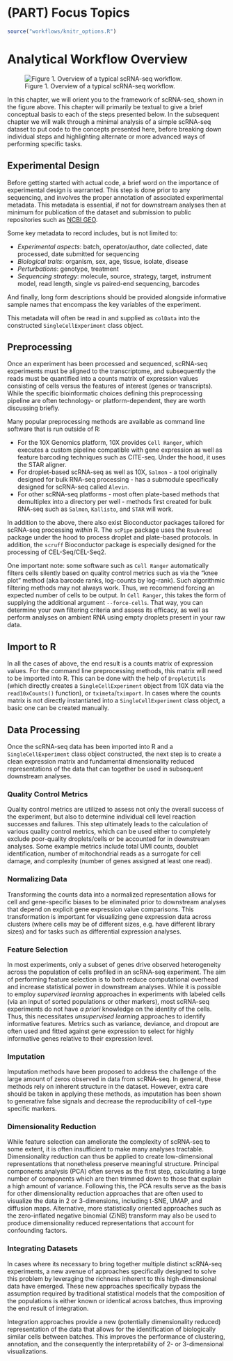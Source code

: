 # (PART) Focus Topics {-}

```r
source("workflows/knitr_options.R")
```

# Analytical Workflow Overview

![Figure 1. Overview of a typical scRNA-seq workflow.](images/Workflow.png)

In this chapter, we will orient you to the framework of scRNA-seq, shown in the figure above. This chapter will primarily be textual to give a brief conceptual basis to each of the steps presented below. In the subsequent chapter we will walk through a minimal analysis of a simple scRNA-seq dataset to put code to the concepts presented here, before breaking down individual steps and highlighting alternate or more advanced ways of performing specific tasks.


## Experimental Design

Before getting started with actual code, a brief word on the importance of experimental design is warranted. This step is done prior to any sequencing, and involves the proper annotation of associated experimental metadata. This metadata is essential, if not for downstream analyses then at minimum for publication of the dataset and submission to public repositories such as [NCBI GEO](https://www.ncbi.nlm.nih.gov/geo/info/seq.html). 

Some key metadata to record includes, but is not limited to:

* *Experimental aspects*: batch, operator/author, date collected, date processed, date submitted for sequencing
* *Biological traits*: organism, sex, age, tissue, isolate, disease
* *Perturbations*: genotype, treatment
* *Sequencing strategy*: molecule, source, strategy, target, instrument model, read length, single vs paired-end sequencing, barcodes

And finally, long form descriptions should be provided alongside informative sample names that encompass the key variables of the experiment.

This metadata will often be read in and supplied as `colData` into the constructed `SingleCellExperiment` class object.

<!-- TODO: talk about choice of platform at some point in an expanded experimental design section? -->


## Preprocessing

Once an experiment has been processed and sequenced, scRNA-seq experiments must be aligned to the transcriptome, and subsequently the reads must be quantified into a counts matrix of expression values consisting of cells versus the features of interest (genes or transcripts). While the specific bioinformatic choices defining this preprocessing pipeline are often technology- or platform-dependent, they are worth discussing briefly. 

Many popular preprocessing methods are available as command line software that is run outside of R:

* For the 10X Genomics platform, 10X provides `Cell Ranger`, which executes a custom pipeline compatible with gene expression as well as feature barcoding techniques such as CITE-seq. Under the hood, it uses the STAR aligner.
* For droplet-based scRNA-seq as well as 10X, `Salmon` - a tool originally designed for bulk RNA-seq processing - has a submodule specifically designed for scRNA-seq called `Alevin`. 
* For other scRNA-seq platforms - most often plate-based methods that demultiplex into a directory per well -  methods first created for bulk RNA-seq such as `Salmon`, `Kallisto`, and `STAR` will work.

In addition to the above, there also exist Bioconductor packages tailored for scRNA-seq processing *within* R. The `scPipe` package uses the `Rsubread` package under the hood to process droplet and plate-based protocols. In addition, the `scruff` Bioconductor package is especially designed for the processing of CEL-Seq/CEL-Seq2. 

One important note: some software such as `Cell Ranger` automatically filters cells silently based on quality control metrics such as via the "knee plot" method (aka barcode ranks, log-counts by log-rank). Such algorithmic filtering methods may not always work. Thus, we recommend forcing an expected number of cells to be output. In `Cell Ranger`, this takes the form of supplying the additional argument `--force-cells`. That way, you can determine your own filtering criteria and assess its efficacy, as well as perform analyses on ambient RNA using empty droplets present in your raw data.


## Import to R

In all the cases of above, the end result is a counts matrix of expression values. For the command line preprocessing methods, this matrix will need to be imported into R. This can be done with the help of `DropletUtils` (which directly creates a `SingleCellExperiment` object from 10X data via the `read10xCounts()` function), or `tximeta`/`tximport`. In cases where the counts matrix is not directly instantiated into a `SingleCellExperiment` class object, a basic one can be created manually.


## Data Processing

Once the scRNA-seq data has been imported into R and a `SingleCellExperiment` class object constructed, the next step is to create a clean expression matrix and fundamental dimensionality reduced representations of the data that can together be used in subsequent downstream analyses. 

### Quality Control Metrics

Quality control metrics are utilized to assess not only the overall success of the experiment, but also to determine individual cell level reaction successes and failures. This step ultimately leads to the calculation of various quality control metrics, which can be used either to completely exclude poor-quality droplets/cells or be accounted for in downstream analyses. Some example metrics include total UMI counts, doublet identification, number of mitochondrial reads as a surrogate for cell damage, and complexity (number of genes assigned at least one read). 

### Normalizing Data

Transforming the counts data into a normalized representation allows for cell and gene-specific biases to be eliminated prior to downstream analyses that depend on explicit gene expression value comparisons. This transformation is important for visualizing gene expression data across clusters (where cells may be of different sizes, e.g. have different library sizes) and for tasks such as differential expression analyses.

### Feature Selection

In most experiments, only a subset of genes drive observed heterogeneity across the population of cells profiled in an scRNA-seq experiment. The aim of performing feature selection is to both reduce computational overhead and increase statistical power in downstream analyses. While it is possible to employ *supervised learning* approaches in experiments with labeled cells (via an input of sorted populations or other markers), most scRNA-seq experiments do not have *a priori* knowledge on the identity of the cells. Thus, this necessitates *unsupervised learning* approaches to identify informative features. Metrics such as variance, deviance, and dropout are often used and fitted against gene expression to select for highly informative genes relative to their expression level.

### Imputation

Imputation methods have been proposed to address the challenge of the large amount of zeros observed in data from scRNA-seq. In general, these methods rely on inherent structure in the dataset. However, extra care should be taken in applying these methods, as imputation has been shown to generative false signals and decrease the reproducibility of cell-type specific markers.

### Dimensionality Reduction

While feature selection can ameliorate the complexity of scRNA-seq to some extent, it is often insufficient to make many analyses tractable. Dimensionality reduction can thus be applied to create low-dimensional representations that nonetheless preserve meaningful structure. Principal components analysis (PCA) often serves as the first step, calculating a large number of components which are then trimmed down to those that explain a high amount of variance. Following this, the PCA results serve as the basis for other dimensionality reduction approaches that are often used to visualize the data in 2 or 3-dimensions, including t-SNE, UMAP, and diffusion maps. Alternative, more statistically oriented approaches such as the zero-inflated negative binomial (ZiNB) transform may also be used to produce dimensionality reduced representations that account for confounding factors.

### Integrating Datasets

In cases where its necessary to bring together multiple distinct scRNA-seq experiments, a new avenue of approaches specifically designed to solve this problem by leveraging the richness inherent to this high-dimensional data have emerged. These new approaches specifically bypass the assumption required by traditional statistical models that the composition of the populations is either known or identical across batches, thus improving the end result of integration. 

Integration approaches provide a new (potentially dimensionality reduced) representation of the data that allows for the identification of biologically similar cells between batches. This improves the performance of clustering, annotation, and the consequently the interpretability of 2- or 3-dimensional visualizations. 


<!-- Proposed additional chapters following from manuscript -->
<!-- ## Downstream Statistical Analyses -->
<!-- ### Clustering -->
<!-- ### Differential Expression -->
<!-- ### Trajectory Analysis -->
<!-- ### Annotation -->
<!-- ## Accessible & Reproducible Analysis -->
<!-- ### Interactive Data Visualization -->
<!-- ### Report Generation -->

